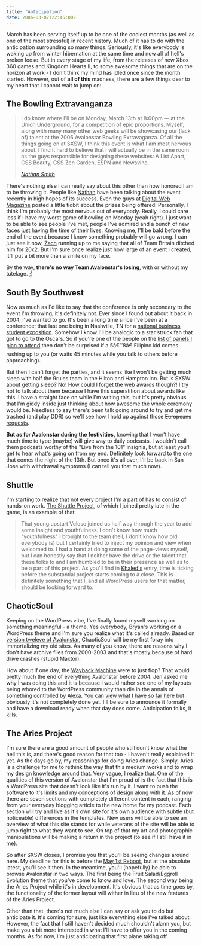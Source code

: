 ```yaml
---
title: "Anticipation"
date: 2006-03-07T22:45:00Z
---
```


March has been serving itself up to be one of the coolest months (as well as one of the most stressful) in recent history. Much of it has to do with the anticipation surrounding so many things. Seriously, it's like everybody is waking up from winter hibernation at the same time and now all of hell's broken loose. But in every stage of my life, from the releases of new Xbox 360 games and Kingdom Hearts II, to some awesome things that are on the horizon at work - I don't think my mind has idled once since the month started. However, out of **all of this** madness, there are a few things dear to my heart that I cannot wait to jump on:

## The Bowling Extravanganza

> I do know where I'll be on Monday, March 13th at 8:00pm — at the Union Underground, for a competition of epic proportions. Myself, along with many many other web geeks will be showcasing our (lack of) talent at the 2006 Avalonstar Bowling Extravaganza. Of all the things going on at SXSW, I think this event is what I am most nervous about. I find it hard to believe that I will actually be in the same room as the guys responsible for designing these websites: A List Apart, CSS Beauty, CSS Zen Garden, ESPN and Newsvine.
>
> <cite>[Nathan Smith][1]</cite>

There's nothing else I can really say about this other than how honored I am to be throwing it. People like [Nathan][1] have been talking about the event recently in high hopes of its success. Even the guys at [Digital Web Magazine][2] posted a little tidbit about the prizes being offered! Personally, I think I'm probably the most nervous out of everybody. Really, I could care less if I have my worst game of bowling on Monday (yeah right). I just want to be able to see people I've met, people I've admired and a bunch of new faces just having the time of their lives. Knowing me, I'll be bald before the end of the event because I know something probably will go wrong. I can just see it now, [Zach][3] running up to me saying that all of Team Britain ditched him for 20x2. But I'm sure once realize just how large of an event I created, it'll put a bit more than a smile on my face.

By the way, **there's no way Team Avalonstar's losing**, with or without my tutelage. ;)

## South By Southwest

Now as much as I'd like to say that the conference is only secondary to the event I'm throwing, it's definitely not. Ever since I found out about it back in 2004, I've wanted to go. It's been a long time since I've been at a conference; that last one being in Nashville, TN for a [national business student exposition][4]. Somehow I know I'll be analogic to a star struck fan that got to go to the Oscars. So if you're one of the people on the [list of panels I plan to attend][5] then don't be surprised if a 5â€™8â€ Filipino kid comes rushing up to you (or waits 45 minutes while you talk to others before approaching).

But then I can't forget the parties, and it seems like I won't be getting much sleep with half the 9rules team in the Hilton and Hampton Inn. But is SXSW about getting sleep? No! How could I forget the web awards though?! I try not to talk about them because I have this superstition about awards like this. I have a straight face on while I'm writing this, but it's pretty obvious that I'm giddy inside just thinking about how awesome the whole ceremony would be. Needless to say there's been talk going around to try and get me trashed (and play DDR) so we'll see how I hold up against those <del datetime="2006-03-08T09:11:18+00:00">Europeans</del> <ins datetime="2006-03-08T09:11:18+00:00">requests</ins>.

**But as for Avalonstar during the festivities,** knowing that I won't have much time to type (maybe) will give way to daily podcasts. I wouldn't call them podcasts worthy of the "Live from the 101" insignia, but at least you'll get to hear what's going on from my end. Definitely look forward to the one that comes the night of the 13th. But once it's all over, I'll be back in San Jose with withdrawal symptoms (I can tell you that much now).

## Shuttle

I'm starting to realize that not every project I'm a part of has to consist of hands-on work. [The Shuttle Project][6], of which I joined pretty late in the game, is an example of that.

> That young upstart Veloso joined us half way through the year to add some insight and youthfulness.
I don't know how much "youthfulness" I brought to the team (hell, I don't know how old everybody is) but I certainly tried to inject my opinion and view when welcomed to. I had a hand at doing some of the page-views myself, but I can honestly say that I neither have the drive or the talent that these folks to and I am humbled to be in their presence as well as to be a part of this project. As you'll find in [Khaled's][7] entry, time is ticking before the substantial project starts coming to a close. This is definitely something that I, and all WordPress users for that matter, should be looking forward to.

## ChaoticSoul

Keeping on the WordPress vibe, I've finally found myself working on something meaningful - a theme. Yes everybody, Bryan's working on a WordPress theme and I'm sure you realize what it's called already. Based on [version tweleve of Avalonstar][8], ChaoticSoul will be my first foray into immortalizing my old sites. As many of you know, there are reasons why I don't have archive files from 2000-2003 and that's mostly because of hard drive crashes (stupid Maxtor).

How about if one day, the [Wayback Machine][9] were to just flop? That would pretty much the end of everything Avalonstar before 2004. Jen asked me why I was doing this and it is because I would rather see one of my layouts being whored to the WordPress community than die in the annals of something controlled by [Alexa][10]. [You can view what I have so far here][11] but obviously it's not completely done yet. I'll be sure to announce it formally and have a download ready when that day does come. Anticipation folks, it kills.

## The Aries Project

I'm sure there are a good amount of people who still don't know what the hell this is, and there's good reason for that too - I haven't really explained it yet. As the days go by, my reasonings for doing Aries change. Simply, Aries is a challenge for me to rethink the way that this medium works and to wrap my design knowledge around that. Very vague, I realize that. One of the qualities of this version of Avalonstar that I'm proud of is the fact that this is a WordPress site that doesn't look like it's run by it. I want to push the software to it's limits and my conceptions of design along with it. As of now there are seven sections with completely different content in each, ranging from your everyday blogging article to the new home for my podcast. Each section will try and live as it's own site for it's own audience with subtle (but noticeable) differences in the templates. New users will be able to see an overview of what this site stands for while veterans of the site will be able to jump right to what they want to see. On top of that my art and photographic manipulations will be making a return in the project (to see if I still have it in me).

So after SXSW closes, I promise you that you'll be seeing changes around here. My deadline for this is before the [May 1st Reboot][12], but at the absolute latest, you'll see it then. In the meantime, you'll (hopefully) be able to browse Avalonstar in two ways. The first being the Fruit Salad/Eggroll Evolution theme that you've come to know and love. The second way being the Aries Project while it's in development. It's obvious that as time goes by, the functionality of the former layout will wither in lieu of the new features of the Aries Project.

Other than that, there's not much else I can say or ask you to do but anticipate it. It's coming for sure; just like everything else I've talked about. However, the fact that I still haven't decided much shouldn't alarm you, but make you a bit more interested in what I'll have to offer you in the coming months. As for now, I'm just anticipating that first plane taking off.

[1]: http://sonspring.com/
[2]: http://digital-web.com/
[3]: http://zachinglis.com/
[4]: http://fbla-pbl.org/
[5]: http://external.avalonstar.com/text_2006sxswi.txt
[6]: http://www.brokenkode.com/archives/shuttle-wave-one/
[7]: http://brokenkode.com/
[8]: http://web.archive.org/web/20021114132316/www.avalonstar.net/indexmain.php
[9]: http://archive.org/
[10]: http://alexa.com/
[11]: http://sandbox.avalonstar.com/
[12]: http://cssreboot.com/
